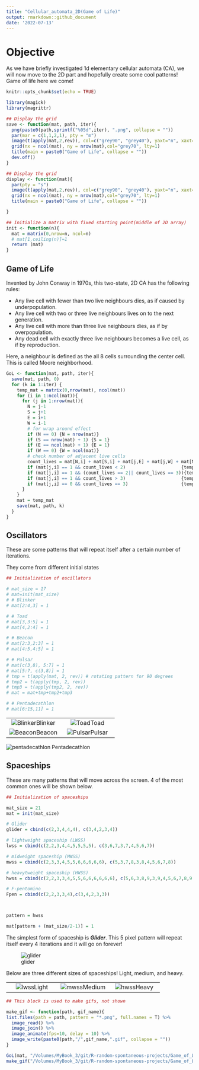 ```yaml
---
title: "Cellular_automata_2D(Game of Life)"
output: rmarkdown::github_document
date: '2022-07-13'
---
```


# Objective

As we have briefly investigated 1d elementary cellular automata (CA), we will now move to the 2D part and hopefully create some cool patterns! Game of life here we come!


```r
knitr::opts_chunk$set(echo = TRUE)

library(magick)
library(magrittr)
```

```r
## Display the grid
save <- function(mat, path, iter){
  png(paste0(path,sprintf("%05d",iter), ".png", collapse = ""))
  par(mar = c(1,1,2,1), pty = "m") 
  image(t(apply(mat,2,rev)), col=c("grey90", "grey40"), yaxt="n", xaxt="n")
  grid(nx = ncol(mat), ny = nrow(mat),col="grey70", lty=1)
  title(main = paste0("Game of Life", collapse = ""))
  dev.off()
}
```

```r
## Display the grid
display <- function(mat){
  par(pty = "s") 
  image(t(apply(mat,2,rev)), col=c("grey90", "grey40"), yaxt="n", xaxt="n")
  grid(nx = ncol(mat), ny = nrow(mat),col="grey70", lty=1)
  title(main = paste0("Game of Life", collapse = ""))

}
```

```r
## Initialize a matrix with fixed starting point(middle of 2D array)
init <- function(n){
  mat = matrix(0,nrow=n, ncol=n)
  # mat[1,ceiling(n)]=1
  return (mat)
}
```

## Game of Life

Invented by John Conway in 1970s, this two-state, 2D CA has the following rules: 

* Any live cell with fewer than two live neighbours dies, as if caused by underpopulation.
* Any live cell with two or three live neighbours lives on to the next generation.
* Any live cell with more than three live neighbours dies, as if by overpopulation.
* Any dead cell with exactly three live neighbours becomes a live cell, as if by reproduction.


Here, a neighbour is defined as the all 8 cells surrounding the center cell. This is called Moore neighborhood.

```r
GoL <- function(mat, path, iter){
  save(mat, path, 0)
  for (k in 1:iter) {
    temp_mat = matrix(0,nrow(mat), ncol(mat))
    for (i in 1:ncol(mat)){
      for (j in 1:nrow(mat)){
        N = j-1
        S = j+1
        E = i+1
        W = i-1
        # for wrap around effect
        if (N == 0) {N = nrow(mat)}
        if (S == nrow(mat) + 1) {S = 1}
        if (E == ncol(mat) + 1) {E = 1}
        if (W == 0) {W = ncol(mat)}
        # check number of adjacent live cells
        count_lives = mat[N,i] + mat[S,i] + mat[j,E] + mat[j,W] + mat[N,W] + mat[N,E] + mat[S,W] + mat[S,E]
        if (mat[j,i] == 1 && count_lives < 2)                     {temp_mat[j,i] = 0}
        if (mat[j,i] == 1 && (count_lives == 2|| count_lives == 3)){temp_mat[j,i] = 1}
        if (mat[j,i] == 1 && count_lives > 3)                     {temp_mat[j,i] = 0}
        if (mat[j,i] == 0 && count_lives == 3)                    {temp_mat[j,i] = 1}
      }
    }
    mat = temp_mat
    save(mat, path, k)
  }
}
```

## Oscillators

These are some patterns that will repeat itself after a certain number of iterations.

They come from different initial states

```r
## Initialization of oscillators

# mat_size = 17
# mat=init(mat_size)
# # Blinker
# mat[2:4,3] = 1

# # Toad
# mat[3,3:5] = 1 
# mat[4,2:4] = 1

# # Beacon 
# mat[2:3,2:3] = 1
# mat[4:5,4:5] = 1

# # Pulsar
# mat[c(3,8), 5:7] = 1
# mat[5:7, c(3,8)] = 1
# tmp = t(apply(mat, 2, rev)) # rotating pattern for 90 degrees
# tmp2 = t(apply(tmp, 2, rev))
# tmp3 = t(apply(tmp2, 2, rev))
# mat = mat+tmp+tmp2+tmp3

# # Pentadecathlon
# mat[6:15,11] = 1

```

| | | 
| :---: | :---: |
|![Blinker](https://media0.giphy.com/media/yRS6RJr9N8JiuzVmna/200w.webp)Blinker|![Toad](https://media1.giphy.com/media/NfvVwnUyU6Zg5jWlfA/200w.webp)Toad|
|![Beacon](https://media4.giphy.com/media/8PcqPIPXbRK50qUef1/200w.webp)Beacon|![Pulsar](https://media1.giphy.com/media/jHPa8vcy3zMmnWVhkN/200w.webp)Pulsar|

![pentadecathlon](https://media2.giphy.com/media/nBslXi3zOBM44x6KlJ/giphy.gif?cid=790b7611a378b629621a62794dfacca17024d0212aea497f&rid=giphy.gif&ct=g)
Pentadecathlon

## Spaceships

These are many patterns that will move across the screen. 4 of the most common ones will be shown below.

```r
## Initialization of spaceships

mat_size = 21
mat = init(mat_size)

# Glider
glider = cbind(c(2,3,4,4,4), c(3,4,2,3,4))

# lightweight spaceship (LWSS)
lwss = cbind(c(2,2,3,4,4,5,5,5,5), c(3,6,7,3,7,4,5,6,7))

# midweight spaceship (MWSS)
mwss = cbind(c(2,3,3,4,5,5,6,6,6,6,6), c(5,3,7,8,3,8,4,5,6,7,8))

# heavytweight spaceship (HWSS)
hwss = cbind(c(2,2,3,3,4,5,5,6,6,6,6,6,6), c(5,6,3,8,9,3,9,4,5,6,7,8,9))

# F-pentomino
Fpen = cbind(c(2,2,3,3,4),c(3,4,2,3,3))



pattern = hwss

mat[pattern + (mat_size/2-1)] = 1

```

The simplest form of spaceship is ***Glider***. This 5 pixel pattern will repeat itself every 4 iterations and it will go on forever!

![glider](https://media1.giphy.com/media/Utz2aofGKqNAXk0CZQ/giphy.gif?cid=790b76114e7a8dc5478069b298c1677bfb33233272a3dfe6&rid=giphy.gif&ct=g)

Below are three different sizes of spaceships! Light, medium, and heavy.

| | | |
| :---: | :---: | :---: |
|![lwss](https://media3.giphy.com/media/zWti5Ka2E0CI2xMYiy/giphy.gif)Light|![mwss](https://media3.giphy.com/media/r1HJ2O1mbxiAh44AmO/giphy.gif)Medium|![hwss](https://media0.giphy.com/media/xEm8H7H0qokPE2WqJZ/giphy.gif)Heavy|



```r
## This block is used to make gifs, not shown

make_gif <- function(path, gif_name){
list.files(path = path, pattern = "*.png", full.names = T) %>%
  image_read() %>%
  image_join() %>% 
  image_animate(fps=10, delay = 10) %>% 
  image_write(paste0(path,"/",gif_name,".gif", collapse = ""))
}

GoL(mat, "/Volumes/MyBook_3/git/R-random-spontaneous-projects/Game_of_Life_files/spaceship/hwss//",100)
make_gif("/Volumes/MyBook_3/git/R-random-spontaneous-projects/Game_of_Life_files/spaceship/hwss//", "hwss")
```





